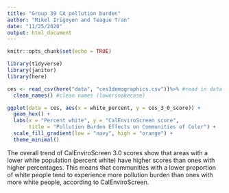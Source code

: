 ```yaml
---
title: "Group 39 CA pollution burden"
author: "Mikel Irigoyen and Teague Tran"
date: "11/25/2020"
output: html_document
---
```


```r
knitr::opts_chunk$set(echo = TRUE)

library(tidyverse)
library(janitor)
library(here)
```

```r
ces <- read_csv(here("data", "ces3demographics.csv"))%>% #read in data
  clean_names() #clean names (lowersnakecase)
```
```r
ggplot(data = ces, aes(x = white_percent, y = ces_3_0_score)) +
  geom_hex() +
  labs(x = "Percent white", y = "CalEnviroScreen score",
       title = "Pollution Burden Effects on Communities of Color") + 
  scale_fill_gradient(low = "navy", high = "orange") +
  theme_minimal()
```
The overall trend of CalEnviroScreen 3.0 scores show that areas with a lower white population (percent white) have higher scores than ones with higher percentages. This means that communities with a lower proportion of white people tend to experience more pollution burden than ones with more white people, according to CalEnviroScreen. 

